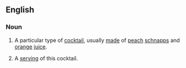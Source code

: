 ==English==
{{wikipedia}}
===Noun===
{{en-noun|s|-|head=[[fuzzy]] [[navel]]}}
# {{context|uncountable|lang=en}} A particular type of [[cocktail]], usually [[made]] of [[peach]] [[schnapps]] and [[orange]] [[juice]].
# {{context|countable|lang=en}} A [[serving]] of this cocktail.